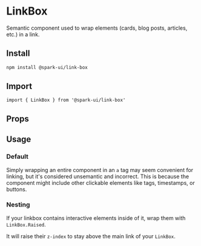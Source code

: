 


<Meta of={stories} />

# LinkBox

Semantic component used to wrap elements (cards, blog posts, articles, etc.) in a link.

## Install

```sh
npm install @spark-ui/link-box
```

## Import

```tsx
import { LinkBox } from '@spark-ui/link-box'
```

## Props

<ArgTypes of={LinkBox} />

## Usage

### Default

Simply wrapping an entire component in an `a` tag may seem convenient for linking, but it's considered unsemantic and incorrect. This is because the component might include other clickable elements like tags, timestamps, or buttons.

<Canvas of={stories.Default} />

### Nesting

If your linkbox contains interactive elements inside of it, wrap them with `LinkBox.Raised`.

It will raise their `z-index` to stay above the main link of your `LinkBox`.

<Canvas of={stories.Nesting} />

